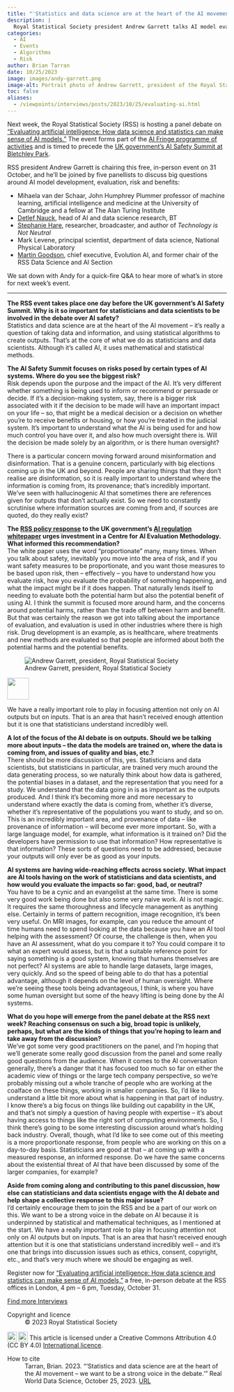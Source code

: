 ```yaml
---
title: "'Statistics and data science are at the heart of the AI movement -- we want to be a strong voice in the debate'"
description: |
  Royal Statistical Society president Andrew Garrett talks AI model evaluation and risk, and why training data and model inputs deserve greater attention in discussions over AI safety.
categories:
  - AI
  - Events
  - Algorithms
  - Risk
author: Brian Tarran
date: 10/25/2023
image: images/andy-garrett.png
image-alt: Portrait photo of Andrew Garrett, president of the Royal Statistical Society.
toc: false
aliases: 
  - /viewpoints/interviews/posts/2023/10/25/evaluating-ai.html
---
```


Next week, the Royal Statistical Society (RSS) is hosting a panel debate on ["Evaluating artificial intelligence: How data science and statistics can make sense of AI models."](https://rss.org.uk/training-events/events/events-2023/rss-events/evaluating-artificial-intelligence-how-data-scienc/#fulleventinfo) The event forms part of the [AI Fringe programme of activities](https://aifringe.org/) and is timed to precede the [UK government's AI Safety Summit at Bletchley Park](https://www.gov.uk/government/publications/ai-safety-summit-introduction).

RSS president Andrew Garrett is chairing this free, in-person event on 31 October, and he'll be joined by five panellists to discuss big questions around AI model development, evaluation, risk and benefits:

- Mihaela van der Schaar, John Humphrey Plummer professor of machine learning, artificial intelligence and medicine at the University of Cambridge and a fellow at The Alan Turing Institute
- [Detlef Nauck](https://realworlddatascience.net/the-pulse/editors-blog/posts/2023/01/27/talking-chatgpt.html), head of AI and data science research, BT
- [Stephanie Hare](https://realworlddatascience.net/the-pulse/interviews/posts/2023/04/28/stephanie-hare.html), researcher, broadcaster, and author of *Technology is Not Neutral*
- Mark Levene, principal scientist, department of data science, National Physical Laboratory
- [Martin Goodson](https://realworlddatascience.net/the-pulse/posts/2023/10/20/ai-for-humanity.html), chief executive, Evolution AI, and former chair of the RSS Data Science and AI Section

We sat down with Andy for a quick-fire Q&A to hear more of what's in store for next week's event.

::: keyline
---
:::

**The RSS event takes place one day before the UK government’s AI Safety Summit. Why is it so important for statisticians and data scientists to be involved in the debate over AI safety?**\
Statistics and data science are at the heart of the AI movement -- it's really a question of taking data and information, and using statistical algorithms to create outputs. That's at the core of what we do as statisticians and data scientists. Although it's called AI, it uses mathematical and statistical methods.

**The AI Safety Summit focuses on risks posed by certain types of AI systems. Where do you see the biggest risk?**\
Risk depends upon the purpose and the impact of the AI. It's very different whether something is being used to inform or recommend or persuade or decide. If it's a decision-making system, say, there is a bigger risk associated with it if the decision to be made will have an important impact on your life -- so, that might be a medical decision or a decision on whether you're to receive benefits or housing, or how you're treated in the judicial system. It's important to understand what the AI is being used for and how much control you have over it, and also how much oversight there is. Will the decision be made solely by an algorithm, or is there human oversight?

There is a particular concern moving forward around misinformation and disinformation. That is a genuine concern, particularly with big elections coming up in the UK and beyond. People are sharing things that they don't realise are disinformation, so it is really important to understand where the information is coming from, its provenance; that's incredibly important. We've seen with hallucinogenic AI that sometimes there are references given for outputs that don't actually exist. So we need to constantly scrutinise where information sources are coming from and, if sources are quoted, do they really exist?

**The [RSS policy response](https://rss.org.uk/RSS/media/File-library/Policy/2023/RSS-AI-white-paper-response-v2-2.pdf) to the UK government’s [AI regulation whitepaper](https://www.gov.uk/government/publications/ai-regulation-a-pro-innovation-approach/white-paper) urges investment in a Centre for AI Evaluation Methodology. What informed this recommendation?**\
The white paper uses the word "proportionate" many, many times. When you talk about safety, inevitably you move into the area of risk, and if you want safety measures to be proportionate, and you want those measures to be based upon risk, then -- effectively -- you have to understand how you evaluate risk, how you evaluate the probability of something happening, and what the impact might be if it does happen. That naturally lends itself to needing to evaluate both the potential harm but also the potential benefit of using AI. I think the summit is focused more around harm, and the concerns around potential harms, rather than the trade off between harm and benefit. But that was certainly the reason we got into talking about the importance of evaluation, and evaluation is used in other industries where there is high risk. Drug development is an example, as is healthcare, where treatments and new methods are evaluated so that people are informed about both the potential harms and the potential benefits.

::: {.pullquote-container}
::: grid
::: {.g-col-12 .g-col-lg-4}
![Andrew Garrett, president, Royal Statistical Society](images/andy-garrett-crop.png){fig-alt="Portrait photo of Andrew Garrett" fig-align="left"}
::: 
::: {.g-col-12 .g-col-lg-8 .pullquote-grid .pullquote}
![](/images/pullquote-purple.png){width="50px"}

We have a really important role to play in focusing attention not only on AI outputs but on inputs. That is an area that hasn't received enough attention but it is one that statisticians understand incredibly well.
:::
:::
:::

**A lot of the focus of the AI debate is on outputs. Should we be talking more about inputs -- the data the models are trained on, where the data is coming from, and issues of quality and bias, etc.?**\
There should be more discussion of this, yes. Statisticians and data scientists, but statisticians in particular, are trained very much around the data generating process, so we naturally think about how data is gathered, the potential biases in a dataset, and the representation that you need for a study. We understand that the data going in is as important as the outputs produced. And I think it's becoming more and more necessary to understand where exactly the data is coming from, whether it's diverse, whether it's representative of the populations you want to study, and so on. This is an incredibly important area, and provenance of data -- like provenance of information -- will become ever more important. So, with a large language model, for example, what information is it trained on? Did the developers have permission to use that information? How representative is that information? These sorts of questions need to be addressed, because your outputs will only ever be as good as your inputs.

**AI systems are having wide-reaching effects across society. What impact are AI tools having on the work of statisticians and data scientists, and how would you evaluate the impacts so far: good, bad, or neutral?**\
You have to be a cynic and an evangelist at the same time. There is some very good work being done but also some very naive work. AI is not magic. It requires the same thoroughness and lifecycle management as anything else. Certainly in terms of pattern recognition, image recognition, it's been very useful. On MRI images, for example, can you reduce the amount of time humans need to spend looking at the data because you have an AI tool helping with the assessment? Of course, the challenge is then, when you have an AI assessment, what do you compare it to? You could compare it to what an expert would assess, but is that a suitable reference point for saying something is a good system, knowing that humans themselves are not perfect? AI systems are able to handle large datasets, large images, very quickly. And so the speed of being able to do that has a potential advantage, although it depends on the level of human oversight. Where we're seeing these tools being advantageous, I think, is where you have some human oversight but some of the heavy lifting is being done by the AI systems.

**What do you hope will emerge from the panel debate at the RSS next week? Reaching consensus on such a big, broad topic is unlikely, perhaps, but what are the kinds of things that you're hoping to learn and take away from the discussion?**\
We've got some very good practitioners on the panel, and I'm hoping that we'll generate some really good discussion from the panel and some really good questions from the audience. When it comes to the AI conversation generally, there's a danger that it has focused too much so far on either the academic view of things or the large tech company perspective, so we're probably missing out a whole tranche of people who are working at the coalface on these things, working in smaller companies. So, I'd like to understand a little bit more about what is happening in that part of industry. I know there's a big focus on things like building out capability in the UK, and that's not simply a question of having people with expertise -- it's about having access to things like the right sort of computing environments. So, I think there's going to be some interesting discussion around what's holding back industry. Overall, though, what I'd like to see come out of this meeting is a more proportionate response, from people who are working on this on a day-to-day basis. Statisticians are good at that -- at coming up with a measured response, an informed response. Do we have the same concerns about the existential threat of AI that have been discussed by some of the larger companies, for example?

**Aside from coming along and contributing to this panel discussion, how else can statisticians and data scientists engage with the AI debate and help shape a collective response to this major issue?**\
I'd certainly encourage them to join the RSS and be a part of our work on this. We want to be a strong voice in the debate on AI because it is underpinned by statistical and mathematical techniques, as I mentioned at the start. We have a really important role to play in focusing attention not only on AI outputs but on inputs. That is an area that hasn't received enough attention but it is one that statisticians understand incredibly well -- and it's one that brings into discussion issues such as ethics, consent, copyright, etc., and that's very much where we should be engaging as well.

::: {.callout-note appearance="simple"}
Register now for ["Evaluating artificial intelligence: How data science and statistics can make sense of AI models,"](https://rss.org.uk/training-events/events/events-2023/rss-events/evaluating-artificial-intelligence-how-data-scienc/#fulleventinfo) a free, in-person debate at the RSS offices in London, 4 pm -- 6 pm, Tuesday, October 31.
:::

::: {.article-btn}
[Find more Interviews](/the-pulse/interviews/index.qmd)
:::

::: {.further-info}
::: grid
::: {.g-col-12 .g-col-md-6}
Copyright and licence
: &copy; 2023 Royal Statistical Society

<a href="http://creativecommons.org/licenses/by/4.0/?ref=chooser-v1" target="_blank" rel="license noopener noreferrer" style="display:inline-block;"> <img style="height:22px!important;vertical-align:text-bottom;" src="https://mirrors.creativecommons.org/presskit/icons/cc.svg?ref=chooser-v1"><img style="height:22px!important;margin-left:3px;vertical-align:text-bottom;" src="https://mirrors.creativecommons.org/presskit/icons/by.svg?ref=chooser-v1"></a> This article is licensed under a Creative Commons Attribution 4.0 (CC BY 4.0) <a href="http://creativecommons.org/licenses/by/4.0/?ref=chooser-v1" target="_blank" rel="license noopener noreferrer" style="display:inline-block;"> International licence</a>.
  
:::

::: {.g-col-12 .g-col-md-6}
How to cite
: Tarran, Brian. 2023. "'Statistics and data science are at the heart of the AI movement -- we want to be a strong voice in the debate.'" Real World Data Science, October 25, 2023. [URL](https://realworlddatascience.net/the-pulse/interviews/posts/2023/10/25/evaluating-ai.html)
:::
:::
:::